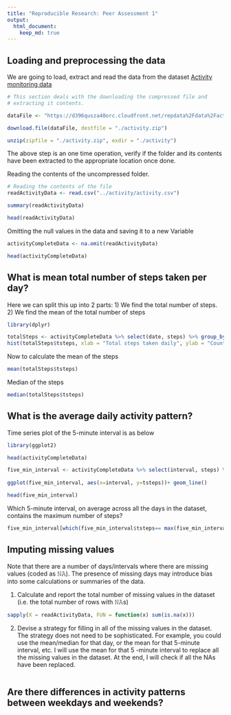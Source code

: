 ```yaml
---
title: "Reproducible Research: Peer Assessment 1"
output: 
  html_document:
    keep_md: true
---
```



## Loading and preprocessing the data

We are going to load, extract and read the data from the dataset [Activity monitoring data](https://d396qusza40orc.cloudfront.net/repdata%2Fdata%2Factivity.zip)

```r
# This section deals with the downloading the compressed file and
# extracting it contents.

dataFile <- "https://d396qusza40orc.cloudfront.net/repdata%2Fdata%2Factivity.zip"

download.file(dataFile, destfile = "./activity.zip")

unzip(zipfile = "./activity.zip", exdir = "./activity")

```

The above step is an one time operation, verify if the folder and its contents have been extracted to the appropriate location  once done.

Reading the contents of the uncompressed folder.
```r
# Reading the contents of the file
readActivityData <- read.csv("../activity/activity.csv")

summary(readActivityData)

head(readActivityData)

```
Omitting the null values in the data and saving it to a new Variable

```r

activityCompleteData <- na.omit(readActivityData)

head(activityCompleteData)

```

## What is mean total number of steps taken per day?

Here we can split this up into 2 parts: 
1) We find the total number of steps. 
2) We find the mean of the total number of steps

```r

library(dplyr)

totalSteps <- activityCompleteData %>% select(date, steps) %>% group_by(date) %>% summarize(tsteps= sum(steps))
hist(totalSteps$tsteps, xlab = "Total steps taken daily", ylab = "Count of the number of steps", main="Histogram of Total no of Steps by day", breaks = 20, col = "#FF8509" )

```

Now to calculate the mean of the steps

```r

mean(totalSteps$tsteps)


```
Median of the steps
```r

median(totalSteps$tsteps)

```

## What is the average daily activity pattern?

Time series plot of the 5-minute interval is as below

```r

library(ggplot2)

head(activityCompleteData)

five_min_interval <- activityCompleteData %>% select(interval, steps) %>% na.omit() %>% group_by(interval) %>% summarize(tsteps= mean(steps)) 
  
ggplot(five_min_interval, aes(x=interval, y=tsteps))+ geom_line()

```

```r
head(five_min_interval)
```

Which 5-minute interval, on average across all the days in the dataset, contains the maximum number of steps?

```r
five_min_interval[which(five_min_interval$tsteps== max(five_min_interval$tsteps)),]
```
## Imputing missing values

Note that there are a number of days/intervals where there are missing values (coded as 𝙽𝙰). The presence of missing days may introduce bias into some calculations or summaries of the data.

1. Calculate and report the total number of missing values in the dataset (i.e. the total number of rows with 𝙽𝙰s)

```r

sapply(X = readActivityData, FUN = function(x) sum(is.na(x)))

```
2. Devise a strategy for filling in all of the missing values in the dataset. The strategy does not need to be sophisticated. For example, you could use the mean/median for that day, or the mean for that 5-minute interval, etc. I will use the mean for that 5 -minute interval to replace all the missing values in the dataset. At the end, I will check if all the NAs have been replaced.

```r

```
## Are there differences in activity patterns between weekdays and weekends?
